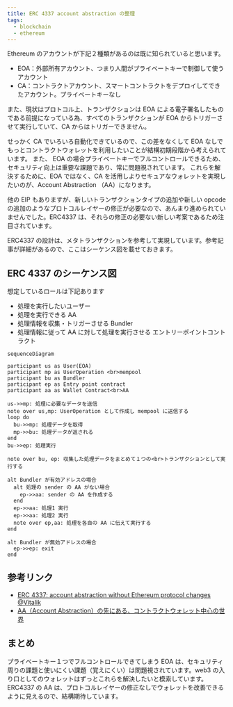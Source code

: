 ```yaml
---
title: ERC 4337 account abstraction の整理
tags:
  - blockchain
  - ethereum
---
```



Ethereum のアカウントが下記２種類があるのは既に知られていると思います。
- EOA：外部所有アカウント、つまり人間がプライベートキーで制御して使うアカウント
- CA：コントラクトアカウント、スマートコントラクトをデプロイしてできたアカウント。プライベートキーなし

また、現状はプロトコル上、トランザクションは EOA による電子署名したものである前提になっている為、すべてのトランザクションが EOA からトリガーさせて実行していて、CA からはトリガーできません。

せっかく CA でいろいろ自動化できているので、この差をなくして EOA なしでもっとコントラクトウォレットを利用したいことが結構初期段階から考えられています。
また、 EOA の場合プライベートキーでフルコントロールできるため、セキュリティ向上は重要な課題であり、常に問題視されています。
これらを解決するために、EOA ではなく、CA を活用しよりセキュアなウォレットを実現したいのが、Account Abstraction （AA）になります。

他の EIP もありますが、新しいトランザクションタイプの追加や新しい opcode の追加のようなプロトコルレイヤーの修正が必要なので、あんまり進められていませんでした。ERC4337 は、それらの修正の必要ない新しい考案であるため注目されています。

ERC4337 の設計は、メタトランザクションを参考して実現しています。参考記事が詳細があるので、ここはシーケンス図を載せておきます。
<!--truncate-->

## ERC 4337 のシーケンス図
想定しているロールは下記あります
- 処理を実行したいユーザー
- 処理を実行できる AA
- 処理情報を収集・トリガーさせる Bundler
- 処理情報に従って AA に対して処理を実行させる エントリーポイントコントラクト

```mermaid
sequenceDiagram

participant us as User(EOA)
participant mp as UserOperation <br>mempool
participant bu as Bundler
participant ep as Entry point contract
participant aa as Wallet Contract<br>AA

us->>mp: 処理に必要なデータを送信
note over us,mp: UserOperation として作成し mempool に送信する
loop do
  bu->>mp: 処理データを取得
  mp->>bu: 処理データが返される
end
bu->>ep: 処理実行

note over bu, ep: 収集した処理データをまとめて１つの<br>トランザクションとして実行する

alt Bundler が有効アドレスの場合
  alt 処理の sender の AA がない場合
    ep->>aa: sender の AA を作成する
  end
  ep->>aa: 処理1 実行
  ep->>aa: 処理2 実行
  note over ep,aa: 処理を各自の AA に伝えて実行する
end

alt Bundler が無効アドレスの場合
  ep->>ep: exit
end
```

## 参考リンク
- [ERC 4337: account abstraction without Ethereum protocol changes @Vitalik](https://medium.com/infinitism/erc-4337-account-abstraction-without-ethereum-protocol-changes-d75c9d94dc4a)
- [AA（Account Abstraction）の先にある、コントラクトウォレット中心の世界](https://zenn.dev/sivira/articles/d041f1ac44ca1e#%E9%96%A2%E9%80%A3%E8%B3%87%E6%96%99%EF%BC%882022.07.13%2C-2022.08.30-%E8%BF%BD%E8%A8%98%EF%BC%89)

## まとめ
プライベートキー１つでフルコントロールできてしまう EOA は、セキュリティ周りの課題と使いにくい課題（覚えにくい）は問題視されています。web3 の入り口としてのウォレットはずっとこれらを解決したいと模索しています。
ERC4337 の AA は、プロトコルレイヤーの修正なしでウォレットを改善できるように見えるので、結構期待しています。
